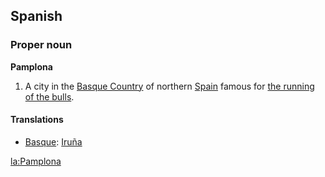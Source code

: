 ==Spanish==
===Proper noun===
'''Pamplona'''

# A city in the [[Basque Country]] of northern [[Spain]] famous for [[w:The running of the bulls|the running of the bulls]].

====Translations====
*[[Basque]]: [[Iruña]]

[[la:Pamplona]]